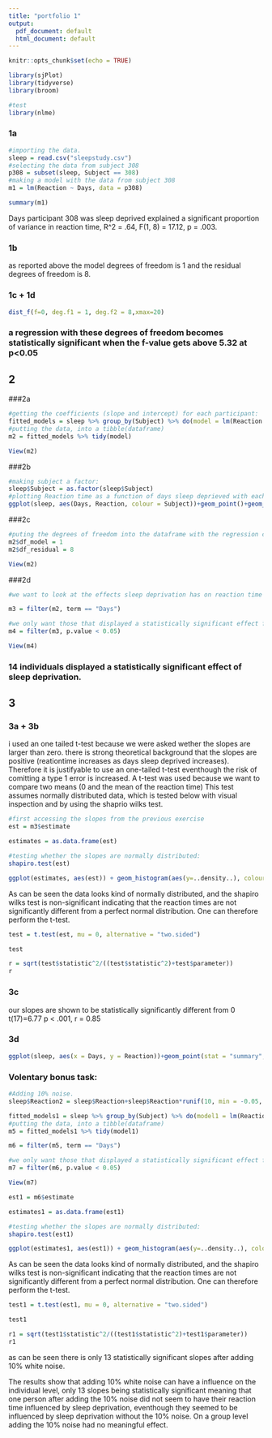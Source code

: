 ```yaml
---
title: "portfolio 1"
output:
  pdf_document: default
  html_document: default
---
```


```r
knitr::opts_chunk$set(echo = TRUE)
```

```r
library(sjPlot)
library(tidyverse)
library(broom)

#test
library(nlme)
```



### 1a

```r
#importing the data.
sleep = read.csv("sleepstudy.csv")
#selecting the data from subject 308
p308 = subset(sleep, Subject == 308)
#making a model with the data from subject 308
m1 = lm(Reaction ~ Days, data = p308)

summary(m1)
```
Days participant 308 was sleep deprived explained a significant proportion of variance in reaction time, R^2 = .64, F(1, 8) = 17.12, p = .003.


### 1b

as reported above the model degrees of freedom is 1 and the residual degrees of freedom is 8.


### 1c + 1d

```r
dist_f(f=0, deg.f1 = 1, deg.f2 = 8,xmax=20)
```

### a regression with these degrees of freedom becomes statistically significant when the f-value gets above 5.32 at p<0.05



## 2

###2a

```r
#getting the coefficients (slope and intercept) for each participant:
fitted_models = sleep %>% group_by(Subject) %>% do(model = lm(Reaction ~ Days, data = .))
#putting the data, into a tibble(dataframe)
m2 = fitted_models %>% tidy(model)

View(m2)
```

###2b
```r
#making subject a factor:
sleep$Subject = as.factor(sleep$Subject)
#plotting Reaction time as a function of days sleep deprieved with each subject having their own regression line:
ggplot(sleep, aes(Days, Reaction, colour = Subject))+geom_point()+geom_smooth(method = "lm", se=FALSE)
```


###2c

```r
#puting the degrees of freedom into the dataframe with the regression coefficients
m2$df_model = 1
m2$df_residual = 8

View(m2)
```



###2d

```r
#we want to look at the effects sleep deprivation has on reaction time therefore we only look at the slopes. The intercepts only show the relationship between the mean reaction time and the reaction time when the participants were 0 days sleep deprived.

m3 = filter(m2, term == "Days")

#we only want those that displayed a statistically significant effect from sleep deprivation:
m4 = filter(m3, p.value < 0.05)

View(m4)
```

### 14 individuals displayed a statistically significant effect of sleep deprivation.


## 3

### 3a + 3b
i used an one tailed t-test because we were asked wether the slopes are larger than zero. there is strong theoretical background that the slopes are positive (reationtime increases as days sleep deprived increases). Therefore it is justifyable to use an one-tailed t-test eventhough the risk of comitting a type 1 error is increased. A t-test was used because we want to compare two means (0 and the mean of the reaction time)
This test assumes normally distributed data, which is tested below with visual inspection and by using the shaprio wilks test. 

```r
#first accessing the slopes from the previous exercise
est = m3$estimate

estimates = as.data.frame(est)

#testing whether the slopes are normally distributed:
shapiro.test(est)

ggplot(estimates, aes(est)) + geom_histogram(aes(y=..density..), colour = "black", fill = "white", binwidth = 3) + labs(x ="slope estimates", y = "Density") + stat_function(fun = dnorm, args = list(mean = mean(estimates$est), sd = sd(estimates$est)), colour= "black", size = 1)
```

As can be seen the data looks kind of normally distributed, and the shapiro wilks test is non-significant indicating that the reaction times are not significantly different from a perfect normal distribution. One can therefore perform the t-test.

```r
test = t.test(est, mu = 0, alternative = "two.sided")

test

r = sqrt(test$statistic^2/((test$statistic^2)+test$parameter))
r

```
### 3c

our slopes are shown to be statistically  significantly different from 0 
t(17)=6.77  p < .001, r = 0.85

### 3d 
```r

ggplot(sleep, aes(x = Days, y = Reaction))+geom_point(stat = "summary", fun.y = mean)+ stat_summary(fun.data = mean_se, geom = "errorbar", color = 'black', width = 0.1)+geom_smooth(method = "lm", alpha=0)

```


### Volentary bonus task:

```r
#Adding 10% noise.
sleep$Reaction2 = sleep$Reaction+sleep$Reaction*runif(10, min = -0.05, max = 0.05)
```


```r
fitted_models1 = sleep %>% group_by(Subject) %>% do(model1 = lm(Reaction2 ~ Days, data = .))
#putting the data, into a tibble(dataframe)
m5 = fitted_models1 %>% tidy(model1)

m6 = filter(m5, term == "Days")

#we only want those that displayed a statistically significant effect from sleep deprivation:
m7 = filter(m6, p.value < 0.05)

View(m7)
```





```r
est1 = m6$estimate

estimates1 = as.data.frame(est1)

#testing whether the slopes are normally distributed:
shapiro.test(est1)

ggplot(estimates1, aes(est1)) + geom_histogram(aes(y=..density..), colour = "black", fill = "white", binwidth = 1) + labs(x ="slope estimates", y = "Density") + stat_function(fun = dnorm, args = list(mean = mean(estimates1$est1), sd = sd(estimates1$est1)), colour= "black", size = 1)
```

As can be seen the data looks kind of normally distributed, and the shapiro wilks test is non-significant indicating that the reaction times are not significantly different from a perfect normal distribution. One can therefore perform the t-test.

```r
test1 = t.test(est1, mu = 0, alternative = "two.sided")

test1

r1 = sqrt(test1$statistic^2/((test1$statistic^2)+test1$parameter))
r1
```

as can be seen there is only 13 statistically significant slopes after adding 10% white noise.

The results show that adding 10% white noise can have a influence on the individual level, only 13 slopes being statistically significant meaning that one person after adding the 10% noise did not seem to have their reaction time influenced by sleep deprivation, eventhough they seemed to be influenced by sleep deprivation without the 10% noise. 
On a group level adding the 10% noise had no meaningful effect. 
